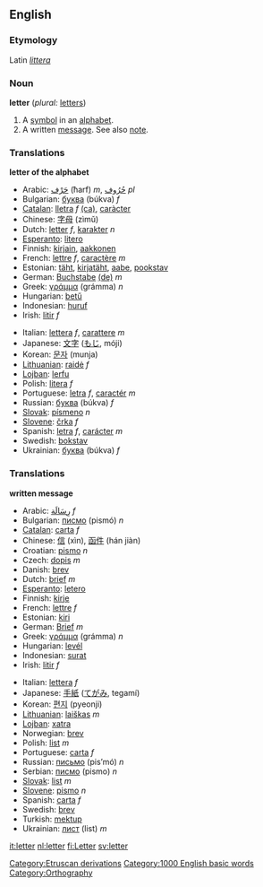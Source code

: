 ==English==

===Etymology===
Latin ''[[littera]]''

===Noun===
'''letter'''  (''plural:'' [[letters]])
# A [[symbol]] in an [[alphabet]].
# A written [[message]]. See also [[note]].

===Translations===
'''letter of the alphabet'''
{{top}}
*Arabic: [[حرف|حَرْف]] (ħarf) ''m'', [[حروف|حُرُوف]] {{IPAchar|(ħurúːf)}} ''pl''
*Bulgarian: [[буква]] (búkva) ''f''
*[[Catalan]]: [[lletra]] ''f'' [[:ca:lletra|(ca)]], [[caràcter]]
*Chinese: [[字母]] (zìmǔ)
*Dutch: [[letter#Dutch|letter]] ''f'', [[karakter]] ''n''
*[[Esperanto]]: [[litero]]
*Finnish: [[kirjain]], [[aakkonen]]
*French: [[lettre]] ''f'', [[caractère]] ''m''
*Estonian: [[täht]], [[kirjatäht]], [[aabe]], [[pookstav]]
*German: [[Buchstabe]] [[:de:Buchstabe|(de)]] ''m''
*Greek: [[γράμμα]] (grámma) ''n''
*Hungarian: [[betű]]
*Indonesian: [[huruf]]
*Irish: [[litir]] ''f''
{{mid}}
*Italian: [[lettera]] ''f'', [[carattere]] ''m''
*Japanese: [[文字]] ([[もじ]], móji)
*Korean: [[문자]] (munja)
*[[Lithuanian]]: [[raidė]] ''f''
*[[Lojban]]: [[lerfu]]
*Polish: [[litera]] ''f''
*Portuguese: [[letra]] ''f'', [[caractér]] ''m''
*Russian: [[буква]] (búkva) ''f''
*[[Slovak]]: [[písmeno]] ''n''
*[[Slovene]]: [[črka]] ''f''
*Spanish: [[letra]] ''f'', [[carácter]] ''m''
*Swedish: [[bokstav]]
*Ukrainian: [[буква]] (búkva) ''f''
{{bottom}}

===Translations===
'''written message'''
{{top}}
*Arabic: [[رسالة|رِسَالَة]] {{IPAchar|(risáːla)}} ''f''
*Bulgarian: [[писмо]] (pismó) ''n''
*[[Catalan]]: [[carta]] ''f''
*Chinese: [[信]] (xìn), [[函件]] (hán jiàn)
*Croatian: [[pismo]] ''n''
*Czech: [[dopis]] ''m''
*Danish: [[brev]]
*Dutch: [[brief]] ''m''
*[[Esperanto]]: [[letero]]
*Finnish: [[kirje]]
*French: [[lettre]] ''f''
*Estonian: [[kiri]]
*German: [[Brief]] ''m''
*Greek: [[γράμμα]] (grámma) ''n''
*Hungarian: [[levél]]
*Indonesian: [[surat]]
*Irish: [[litir]] ''f''
{{mid}}
*Italian: [[lettera]] ''f''
*Japanese: [[手紙]] ([[てがみ]], tegamí)
*Korean: [[편지]] (pyeonji)
*[[Lithuanian]]: [[laiškas]] ''m''
*[[Lojban]]: [[xatra]]
*Norwegian: [[brev]]
*Polish: [[list]] ''m''
*Portuguese: [[carta]] ''f''
*Russian: [[письмо]] (pis’mó) ''n''
*Serbian: [[писмо]] (pismo) ''n''
*[[Slovak]]: [[list]] ''m''
*[[Slovene]]: [[pismo]] ''n''
*Spanish: [[carta]] ''f''
*Swedish: [[brev]]
*Turkish: [[mektup]]
*Ukrainian: [[лист]] (list) ''m''
{{bottom}}

[[Category:Etruscan derivations]]
[[Category:1000 English basic words]]
[[Category:Orthography]]

[[it:letter]]
[[nl:letter]]
[[fi:Letter]]
[[sv:letter]]